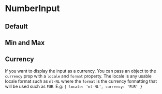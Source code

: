 
<Meta title="Components/Forms/NumberInput" component={NumberInput} />

# NumberInput

<Props of={NumberInput} />

## Default

<Preview>
  <Story name="Default">
    <NumberInput onChange={action('Input changed')} />
  </Story>
</Preview>

## Min and Max

<Preview>
  <Story name="Min and Max">
    <NumberInput min={5} max={10} defaultValue={5} onChange={action('Input changed')} />
  </Story>
</Preview>

## Currency

If you want to display the input as a currency. You can pass an object to the `currency` prop
with a `locale` and `format` property. The locale is any usable locale format such as `nl-NL`
where the `format` is the currency formatting that will be used such as `EUR`. E.g:
`{ locale: 'nl-NL', currency: 'EUR' }`

<Preview>
  <Story name="Currency">
    <NumberInput currency={{locale: 'nl-NL', format: 'USD'}} onChange={action('Input changed')} />
  </Story>
</Preview>